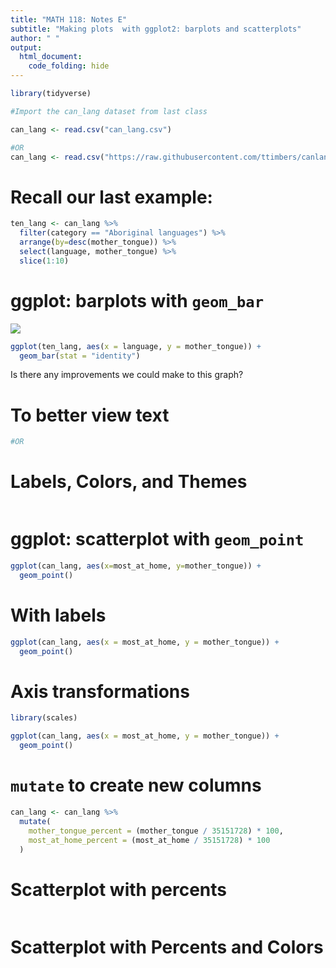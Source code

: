 ```yaml
---
title: "MATH 118: Notes E"
subtitle: "Making plots  with ggplot2: barplots and scatterplots"
author: " "
output:
  html_document:
    code_folding: hide
---
```


```r
library(tidyverse)
```

```r
#Import the can_lang dataset from last class

can_lang <- read.csv("can_lang.csv")

#OR
can_lang <- read.csv("https://raw.githubusercontent.com/ttimbers/canlang/master/inst/extdata/can_lang.csv")
```

# Recall our last example: 

```r
ten_lang <- can_lang %>% 
  filter(category == "Aboriginal languages") %>%
  arrange(by=desc(mother_tongue)) %>%
  select(language, mother_tongue) %>%
  slice(1:10)
```

# ggplot: barplots with `geom_bar`

![](https://datasciencebook.ca/_main_files/figure-html/img-ggplot-1.png)

```r
ggplot(ten_lang, aes(x = language, y = mother_tongue)) +
  geom_bar(stat = "identity")
```

Is there any improvements we could make to this graph? 

# To better view text

```r


#OR

```


# Labels, Colors, and Themes


```r

```

# ggplot: scatterplot with `geom_point`

```r
ggplot(can_lang, aes(x=most_at_home, y=mother_tongue)) +
  geom_point()
```
# With labels

```r
ggplot(can_lang, aes(x = most_at_home, y = mother_tongue)) +
  geom_point() 
```


# Axis transformations

```r
library(scales)
```

```r
ggplot(can_lang, aes(x = most_at_home, y = mother_tongue)) +
  geom_point() 
```


# `mutate` to create new columns

```r
can_lang <- can_lang %>%
  mutate(
    mother_tongue_percent = (mother_tongue / 35151728) * 100,
    most_at_home_percent = (most_at_home / 35151728) * 100
  )
```

# Scatterplot with percents

```r

```

# Scatterplot with Percents and Colors

```r

```


